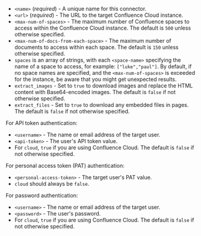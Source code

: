 - `<name>` (_required_) - A unique name for this connector.
- `<url>` (_required_) - The URL to the target Confluence Cloud instance.
- `<max-num-of-spaces>` - The maximum number of Confluence spaces to access within the Confluence Cloud instance. The default is `500` unless otherwise specified.
- `<max-num-of-docs-from-each-space>` - The maximum number of documents to access within each space. The default is `150` unless otherwise specified.
- `spaces` is an array of strings, with each `<space-name>` specifying the name of a space to access, for example: `["luke","paul"]`. By default, if no space names are specified, and the `<max-num-of-spaces>` is exceeded for the instance, be aware that you might get unexpected results.
- `extract_images` - Set to `true` to download images and replace the HTML content with Base64-encoded images. The default is `false` if not otherwise specified.
- `extract_files` - Set to `true` to download any embedded files in pages. The default is `false` if not otherwise specified.

For API token authentication:

- `<username>` - The name or email address of the target user.
- `<api-token>` - The user's API token value.
- For `cloud`, `true` if you are using Confluence Cloud. The default is `false` if not otherwise specified.

For personal access token (PAT) authentication:

- `<personal-access-token>` - The target user's PAT value.
- `cloud` should always be `false`.

For password authentication:

- `<username>` - The name or email address of the target user.
- `<password>` - The user's password.
- For `cloud`, `true` if you are using Confluence Cloud. The default is `false` if not otherwise specified.